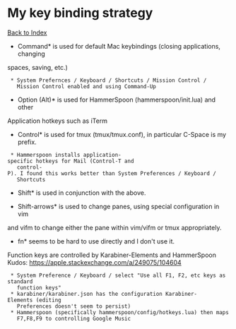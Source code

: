 =My key binding strategy=

[[/index|Back to Index]]

*Command* is used for default Mac keybindings (closing applications, changing
spaces, saving, etc.)
  * System Prefernces / Keyboard / Shortcuts / Mission Control /
    Mission Control enabled and using Command-Up

*Option (Alt)* is used for HammerSpoon (hammerspoon/init.lua) and other
Application hotkeys such as iTerm

*Control* is used for tmux (tmux/tmux.conf), in particular C-Space is my prefix.
  * Hammerspoon installs application-specific hotkeys for Mail (Control-T and
    control-P). I found this works better than System Preferences / Keyboard /
    Shortcuts

*Shift* is used in conjunction with the above.

*Shift-arrows* is used to change panes, using special configuration in vim
and vifm to change either the pane within vim/vifm or tmux appropriately.

*fn* seems to be hard to use directly and I don't use it.

Function keys are controlled by Karabiner-Elements and HammerSpoon
Kudos: https://apple.stackexchange.com/a/249075/104604
  * System Preference / Keyboard / select "Use all F1, F2, etc keys as standard
    function keys"
  * karabiner/karabiner.json has the configuration Karabiner-Elements (editing
    Preferences doesn't seem to persist)
  * Hammerspoon (specifically hammerspoon/config/hotkeys.lua) then maps
    F7,F8,F9 to controlling Google Music
